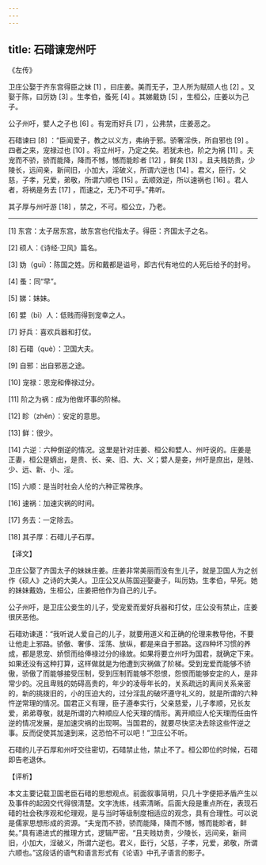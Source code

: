 ```yaml
---
---
---
```

title: 石碏谏宠州吁
---




《左传》

卫庄公娶于齐东宫得臣之妹 [1] ，曰庄姜。美而无子，卫人所为赋硕人也 [2] 。又娶于陈，曰厉妫 [3] 。生孝伯，蚤死 [4] 。其娣戴妫 [5] ，生桓公，庄姜以为己子。

公子州吁，嬖人之子也 [6] 。有宠而好兵 [7] ，公弗禁，庄姜恶之。

石碏谏曰 [8] ：“臣闻爱子，教之以义方，弗纳于邪。骄奢淫佚，所自邪也 [9] 。四者之来，宠禄过也 [10] 。将立州吁，乃定之矣。若犹未也，阶之为祸 [11] 。夫宠而不骄，骄而能降，降而不憾，憾而能眕者 [12] ，鲜矣 [13] 。且夫贱妨贵，少陵长，远间亲，新间旧，小加大，淫破义，所谓六逆也 [14] 。君义，臣行，父慈，子孝，兄爱，弟敬，所谓六顺也 [15] 。去顺效逆，所以速祸也 [16] 。君人者，将祸是务去 [17] ，而速之，无乃不可乎。”弗听。

其子厚与州吁游 [18] ，禁之，不可。桓公立，乃老。



* * *



[1] 东宫：太子居东宫，故东宫也代指太子。得臣：齐国太子之名。

[2] 硕人：《诗经·卫风》篇名。

[3] 妫（guī）：陈国之姓。厉和戴都是谥号，即古代有地位的人死后给予的封号。

[4] 蚤：同“早”。

[5] 娣：妹妹。

[6] 嬖（bì）人：低贱而得到宠幸之人。

[7] 好兵：喜欢兵器和打仗。

[8] 石碏（què）：卫国大夫。

[9] 自邪：出自邪恶之途。

[10] 宠禄：恩宠和俸禄过分。

[11] 阶之为祸：成为他做坏事的阶梯。

[12] 眕（zhěn）：安定的意思。

[13] 鲜：很少。

[14] 六逆：六种倒逆的情况。这里是针对庄姜、桓公和嬖人、州吁说的。庄姜是正妻，桓公是嫡出，是贵、长、亲、旧、大、义；嬖人是妾，州吁是庶出，是贱、少、远、新、小、淫。

[15] 六顺：是当时社会人伦的六种正常秩序。

[16] 速祸：加速灾祸的时间。

[17] 务去：一定除去。

[18] 其子厚：石碏儿子石厚。

【译文】

卫庄公娶了齐国太子的妹妹庄姜。庄姜非常美丽而没有生儿子，就是卫国人为之创作《硕人》之诗的大美人。卫庄公又从陈国迎娶妻子，叫厉妫。生孝伯，早死。她的妹妹戴妫，生桓公，庄姜把他作为自己的儿子。

公子州吁，是卫庄公妾生的儿子，受宠爱而爱好兵器和打仗，庄公没有禁止，庄姜很厌恶他。

石碏劝谏道：“我听说人爱自己的儿子，就要用道义和正确的伦理来教导他，不要让他走上邪路。骄傲、奢侈、淫荡、放纵，都是来自于邪路。这四种坏习惯的养成，都是恩宠、娇惯而给俸禄过分的缘故。如果将要立州吁为国君，就确定下来。如果还没有这种打算，这样做就是为他遭到灾祸做了阶梯。受到宠爱而能够不骄傲，骄傲了而能够接受压制，受到压制而能够不怨恨，怨恨而能够安定的人，是非常少的。况且卑贱的妨碍高贵的，年少的凌辱年长的，关系疏远的离间关系亲密的，新的挑拨旧的，小的压迫大的，过分淫乱的破坏遵守礼义的，就是所谓的六种忤逆常理的情况。国君正义有理，臣子遵奉实行，父亲慈爱，儿子孝顺，兄长友爱，弟弟尊敬，就是所谓的六种顺应人伦天理的情形。离开顺应人伦天理而任由忤逆的情况发展，是加速灾祸的出现啊。当国君的，就要尽快坚决去除这些忤逆之事。反而促使其加速到来，这恐怕不可以吧！”卫庄公不听。

石碏的儿子石厚和州吁交往密切，石碏禁止他，禁止不了。桓公即位的时候，石碏即告老退休。

【评析】

本文主要记载卫国老臣石碏的思想观点。前面叙事简明，只几十字便把矛盾产生以及事件的起因交代得很清楚。文字洗练，线索清晰。后面大段是重点所在，表现石碏的社会秩序观和伦理观，是与当时等级制度相适应的观念，具有合理性。可以说是儒家思想形成的资源。“夫宠而不骄，骄而能降，降而不憾，憾而能眕者，鲜矣。”具有递进式的推理方式，逻辑严密。“且夫贱妨贵，少陵长，远间亲，新间旧，小加大，淫破义，所谓六逆也。君义，臣行，父慈，子孝，兄爱，弟敬，所谓六顺也。”这段话的语气和语言形式有《论语》中孔子语言的影子。